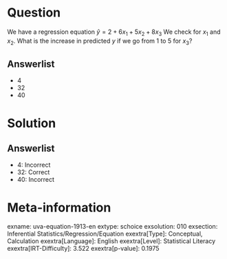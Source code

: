 Question
========

We have a regression equation $\hat{y} = 2 + 6x_{1} +
5x_{2} + 8x_{3}$ We check for *x*~1~ and *x*~2~. What is the increase in predicted *y* if we go from 1 to 5 for *x*~3~?

Answerlist
----------

* 4
* 32
* 40

Solution
========

Answerlist
----------

* 4: Incorrect
* 32: Correct
* 40: Incorrect

Meta-information
================
exname: uva-equation-1913-en
extype: schoice
exsolution: 010
exsection: Inferential Statistics/Regression/Equation
exextra[Type]: Conceptual, Calculation
exextra[Language]: English
exextra[Level]: Statistical Literacy
exextra[IRT-Difficulty]: 3.522
exextra[p-value]: 0.1975
